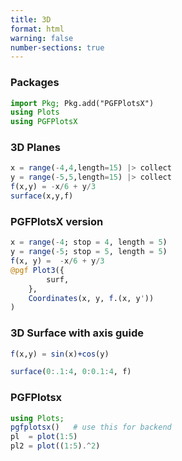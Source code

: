 ```yaml
---
title: 3D 
format: html
warning: false
number-sections: true
---
```


### Packages

```julia
import Pkg; Pkg.add("PGFPlotsX")
using Plots
using PGFPlotsX
```

### 3D Planes

```julia
x = range(-4,4,length=15) |> collect
y = range(-5,5,length=15) |> collect
f(x,y) = -x/6 + y/3
surface(x,y,f)
```

### PGFPlotsX version

```julia
x = range(-4; stop = 4, length = 5)
y = range(-5; stop = 5, length = 5)
f(x, y) =  -x/6 + y/3
@pgf Plot3({
        surf,
    },
    Coordinates(x, y, f.(x, y'))
)
```

### 3D Surface with axis guide

```julia
f(x,y) = sin(x)+cos(y)

surface(0:.1:4, 0:0.1:4, f)
```

### PGFPlotsx

```julia
using Plots; 
pgfplotsx()   # use this for backend
pl  = plot(1:5)
pl2 = plot((1:5).^2)
```
